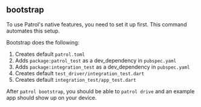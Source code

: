 ## bootstrap

To use Patrol's native features, you need to set it up first. This command
automates this setup.

Bootstrap does the following:

1. Creates default `patrol.toml`
2. Adds `package:patrol_test` as a dev_dependency in `pubspec.yaml`
3. Adds `package:integration_test` as a dev_dependency in `pubspec.yaml`
4. Creates default `test_driver/integration_test.dart`
5. Creates default `integration_test/app_test.dart`

After `patrol bootstrap`, you should be able to `patrol drive` and an example
app should show up on your device.

